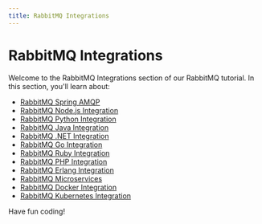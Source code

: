 ```yaml
---
title: RabbitMQ Integrations
---
```


# RabbitMQ Integrations

Welcome to the RabbitMQ Integrations section of our RabbitMQ tutorial. In this section, you'll learn about:

- [RabbitMQ Spring AMQP](./0-rabbitmq-spring-amqp.mdx)
- [RabbitMQ Node.js Integration](./1-rabbitmq-nodejs-integration.mdx)
- [RabbitMQ Python Integration](./2-rabbitmq-python-integration.mdx)
- [RabbitMQ Java Integration](./3-rabbitmq-java-integration.mdx)
- [RabbitMQ .NET Integration](./4-rabbitmq-net-integration.mdx)
- [RabbitMQ Go Integration](./5-rabbitmq-go-integration.mdx)
- [RabbitMQ Ruby Integration](./6-rabbitmq-ruby-integration.mdx)
- [RabbitMQ PHP Integration](./7-rabbitmq-php-integration.mdx)
- [RabbitMQ Erlang Integration](./8-rabbitmq-erlang-integration.mdx)
- [RabbitMQ Microservices](./9-rabbitmq-microservices.mdx)
- [RabbitMQ Docker Integration](./10-rabbitmq-docker-integration.mdx)
- [RabbitMQ Kubernetes Integration](./11-rabbitmq-kubernetes-integration.mdx)

Have fun coding!